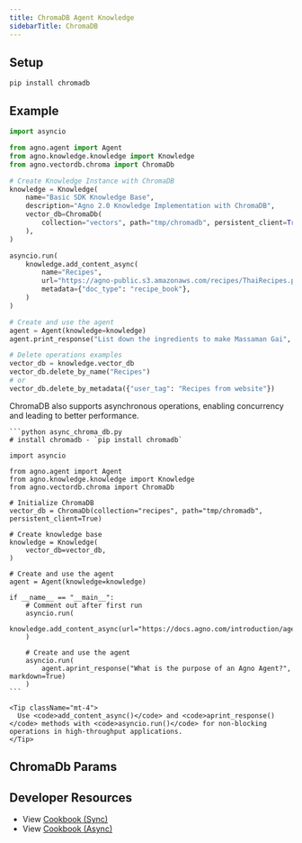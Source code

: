 ```yaml
---
title: ChromaDB Agent Knowledge
sidebarTitle: ChromaDB
---
```


## Setup

```shell
pip install chromadb
```

## Example

```python agent_with_knowledge.py
import asyncio

from agno.agent import Agent
from agno.knowledge.knowledge import Knowledge
from agno.vectordb.chroma import ChromaDb

# Create Knowledge Instance with ChromaDB
knowledge = Knowledge(
    name="Basic SDK Knowledge Base",
    description="Agno 2.0 Knowledge Implementation with ChromaDB",
    vector_db=ChromaDb(
        collection="vectors", path="tmp/chromadb", persistent_client=True
    ),
)

asyncio.run(
    knowledge.add_content_async(
        name="Recipes",
        url="https://agno-public.s3.amazonaws.com/recipes/ThaiRecipes.pdf",
        metadata={"doc_type": "recipe_book"},
    )
)

# Create and use the agent
agent = Agent(knowledge=knowledge)
agent.print_response("List down the ingredients to make Massaman Gai", markdown=True)

# Delete operations examples
vector_db = knowledge.vector_db
vector_db.delete_by_name("Recipes")
# or
vector_db.delete_by_metadata({"user_tag": "Recipes from website"})
```

<Card title="Async Support ⚡">
  <div className="mt-2">
    <p>
      ChromaDB also supports asynchronous operations, enabling concurrency and leading to better performance.
    </p>
    
    ```python async_chroma_db.py
    # install chromadb - `pip install chromadb`

    import asyncio

    from agno.agent import Agent
    from agno.knowledge.knowledge import Knowledge
    from agno.vectordb.chroma import ChromaDb

    # Initialize ChromaDB
    vector_db = ChromaDb(collection="recipes", path="tmp/chromadb", persistent_client=True)

    # Create knowledge base
    knowledge = Knowledge(
        vector_db=vector_db,
    )

    # Create and use the agent
    agent = Agent(knowledge=knowledge)

    if __name__ == "__main__":
        # Comment out after first run
        asyncio.run(
            knowledge.add_content_async(url="https://docs.agno.com/introduction/agents.md")
        )

        # Create and use the agent
        asyncio.run(
            agent.aprint_response("What is the purpose of an Agno Agent?", markdown=True)
        )
    ```
    
    <Tip className="mt-4">
      Use <code>add_content_async()</code> and <code>aprint_response()</code> methods with <code>asyncio.run()</code> for non-blocking operations in high-throughput applications.
    </Tip>
  </div>
</Card>

## ChromaDb Params

<Snippet file="vectordb_chromadb_params.mdx" />

## Developer Resources

- View [Cookbook (Sync)](https://github.com/agno-agi/agno/tree/v2.0/cookbook/knowledge/vector_db/chroma_db/chroma_db.py)
- View [Cookbook (Async)](https://github.com/agno-agi/agno/tree/v2.0/cookbook/knowledge/vector_db/chroma_db/async_chroma_db.py)
